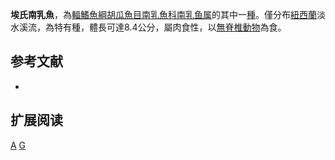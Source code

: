 {{Speciesbox 
| taxon = Galaxias eldoni
| status = NE
| status_system = IUCN3.1
| authority = [[McDowall|McDowall]], 1997
| synonyms = 
}}

'''埃氏南乳魚'''，為[[輻鰭魚綱|輻鰭魚綱]][[胡瓜魚目|胡瓜魚目]][[南乳魚科|南乳魚科]][[南乳鱼属|南乳鱼属]]的其中一[[種|種]]。僅分布[[紐西蘭|紐西蘭]]淡水溪流，為特有種，體長可達8.4公分，屬肉食性，以[[無脊椎動物|無脊椎動物]]為食。

== 参考文献 ==
*{{FishBase_species|genus=Galaxias|species=eldoni|year=2011|month=12}}

== 扩展阅读 ==
{{refbegin}}
{{wikispecies-inline|Galaxias eldoni|埃氏南乳魚}}
{{refend}}
{{Taxonbar|from=Q5254084}}

[[Category:南乳鱼属|A]]
[[Category:1997年描述的鱼类|G]]
